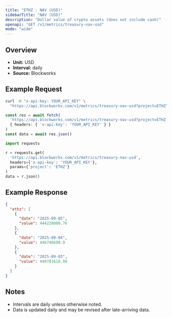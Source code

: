 ```yaml
---
title: "ETHZ : NAV (USD)"
sidebarTitle: "NAV (USD)"
description: "Dollar value of crypto assets (does not include cash)"
openapi: "GET /v1/metrics/treasury-nav-usd"
mode: "wide"
---
```


## Overview

- **Unit:** USD
- **Interval:** daily
- **Source:** Blockworks

## Example Request

<CodeGroup>

```bash cURL
curl -H "x-api-key: YOUR_API_KEY" \
  "https://api.blockworks.com/v1/metrics/treasury-nav-usd?project=ETHZ"
```

```typescript TypeScript
const res = await fetch(
  'https://api.blockworks.com/v1/metrics/treasury-nav-usd?project=ETHZ',
  { headers: { 'x-api-key': 'YOUR_API_KEY' } }
)
const data = await res.json()
```

```python Python
import requests

r = requests.get(
  'https://api.blockworks.com/v1/metrics/treasury-nav-usd',
  headers={'x-api-key': 'YOUR_API_KEY'},
  params={'project': 'ETHZ'}
)
data = r.json()
```

</CodeGroup>

## Example Response

```json
{
  "ethz": [
    {
      "date": "2025-09-05",
      "value": 444228000.76
    },
    {
      "date": "2025-09-04",
      "value": 446746690.9
    },
    {
      "date": "2025-09-03",
      "value": 448781618.99
    }
  ]
}
```

## Notes
- Intervals are daily unless otherwise noted.
- Data is updated daily and may be revised after late-arriving data.
